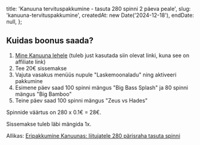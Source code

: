 
  title: 'Kanuuna tervituspakkumine - tasuta 280 spinni 2 päeva peale',
  slug: 'kanuuna-tervituspakkumine',
  createdAt: new Date('2024-12-18'),
  endDate: null,
};

<ArticleHeader image={headerImage} title={metadata.title} />

<BonusValid date={metadata.endDate} />

## Kuidas boonus saada?

1. [Mine Kanuuna lehele](https://tasutakasiino.com/go/kanuuna) (tuleb just kasutada siin olevat linki, kuna see on affiliate link)
2. Tee 20€ sissemakse
3. Vajuta vasakus menüüs nupule "Laskemoonaladu" ning aktiveeri pakkumine
4. Esimene päev saad 100 spinni mängus "Big Bass Splash" ja 80 spinni mängus "Big Bamboo"
5. Teine päev saad 100 spinni mängus "Zeus vs Hades"

Spinnide väärtus on 280 x 0.1€ = 28€.

Sissemakse tuleb läbi mängida 1x.

Allikas: [Eripakkumine Kanuunas: liitujatele 280 pärisraha tasuta spinni](https://tasutakasiino.com/kanuuna-eksklusiivne-tervitusboonus/)

<BonusUsed slug={metadata.slug} />
